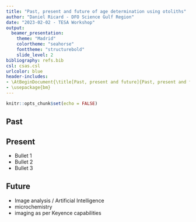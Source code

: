 ```yaml
---
title: "Past, present and future of age determination using otoliths"
author: "Daniel Ricard - DFO Science Gulf Region"
date: "2023-02-02 - TESA Workshop"
output: 
  beamer_presentation:
    theme: "Madrid"
    colortheme: "seahorse"
    fonttheme: "structurebold"
    slide_level: 2
bibliography: refs.bib
csl: csas.csl
urlcolor: blue
header-includes:
- \AtBeginDocument{\title[Past, present and future]{Past, present and future of age determination using otoliths}}
- \usepackage{bm}
---
```


```r
knitr::opts_chunk$set(echo = FALSE)
```

## Past


## Present

- Bullet 1
- Bullet 2
- Bullet 3

## Future

- Image analysis / Artificial Intelligence 
- microchemistry
- imaging as per Keyence capabilities

